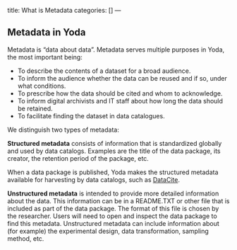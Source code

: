 title: What is Metadata
categories: []
---

## Metadata in Yoda

Metadata is &ldquo;data about data&rdquo;. Metadata serves multiple purposes in Yoda, the most important being:

- To describe the contents of a dataset for a broad audience.
- To inform the audience whether the data can be reused and if so, under what conditions.
- To prescribe how the data should be cited and whom to acknowledge.
- To inform digital archivists and IT staff about how long the data should be retained.
- To facilitate finding the dataset in data catalogues.

We distinguish two types of metadata:

**Structured metadata** consists of information that is standardized globally and used by data catalogs.
Examples are the title of the data package, its creator, the retention period of the package, etc.

When a data package is published, Yoda makes the structured metadata available for harvesting by data catalogs, such as [DataCite](https://search.datacite.org/).

**Unstructured metadata** is intended to provide more detailed information about the data. This information can be in a 
README.TXT or other file that is included as part of the data package. The format of this file is chosen by the
researcher. Users will need to open and inspect the data package to find this metadata. Unstructured metadata can 
include information about (for example) the experimental design, data transformation, sampling method, etc.

